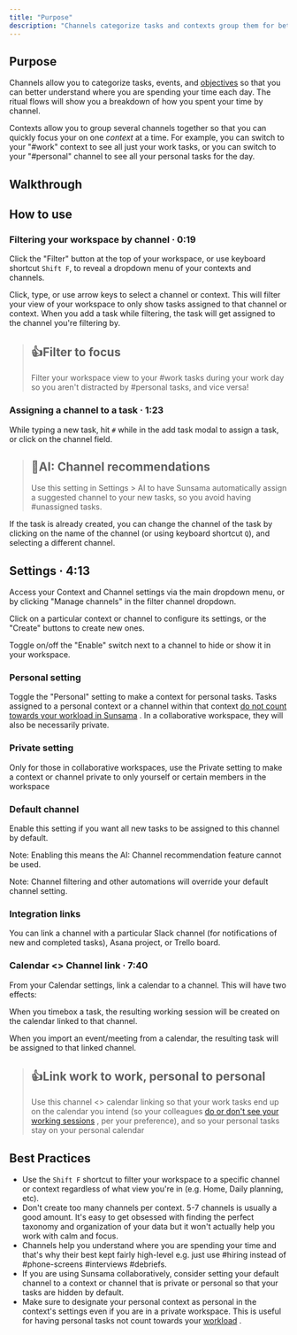```yaml
---
title: "Purpose"
description: "Channels categorize tasks and contexts group them for better focus"
---
```

## Purpose

Channels allow you to categorize tasks, events, and [objectives](/docs/weekly-objectives)
 so that you can better understand where you are spending your time each day. The ritual flows will show you a breakdown of how you spent your time by channel.

Contexts allow you to group several channels together so that you can quickly focus your on one _context_ at a time. For example, you can switch to your "#work" context to see all just your work tasks, or you can switch to your "#personal" channel to see all your personal tasks for the day.

  

## Walkthrough

## How to use

### Filtering your workspace by channel · 0:19

Click the "Filter" button at the top of your workspace, or use keyboard shortcut `Shift F`, to reveal a dropdown menu of your contexts and channels.

Click, type, or use arrow keys to select a channel or context. This will filter your view of your workspace to only show tasks assigned to that channel or context. When you add a task while filtering, the task will get assigned to the channel you're filtering by.

> ## 👍Filter to focus
> 
> Filter your workspace view to your #work tasks during your work day so you aren't distracted by #personal tasks, and vice versa!

### Assigning a channel to a task · 1:23

While typing a new task, hit `#` while in the add task modal to assign a task, or click on the channel field.

> ## 📘AI: Channel recommendations
> 
> Use this setting in Settings > AI to have Sunsama automatically assign a suggested channel to your new tasks, so you avoid having #unassigned tasks.

If the task is already created, you can change the channel of the task by clicking on the name of the channel (or using keyboard shortcut `Q`), and selecting a different channel.

## Settings · 4:13

Access your Context and Channel settings via the main dropdown menu, or by clicking "Manage channels" in the filter channel dropdown.

Click on a particular context or channel to configure its settings, or the "Create" buttons to create new ones.

Toggle on/off the "Enable" switch next to a channel to hide or show it in your workspace.

### Personal setting

Toggle the "Personal" setting to make a context for personal tasks. Tasks assigned to a personal context or a channel within that context [do not count towards your workload in Sunsama](/docs/planned-and-actual-times#workload-counter-in-daily-columns)
. In a collaborative workspace, they will also be necessarily private.

### Private setting

Only for those in collaborative workspaces, use the Private setting to make a context or channel private to only yourself or certain members in the workspace

### Default channel

Enable this setting if you want all new tasks to be assigned to this channel by default.

Note: Enabling this means the AI: Channel recommendation feature cannot be used.

Note: Channel filtering and other automations will override your default channel setting.

### Integration links

You can link a channel with a particular Slack channel (for notifications of new and completed tasks), Asana project, or Trello board.

### Calendar <> Channel link · 7:40

From your Calendar settings, link a calendar to a channel. This will have two effects:

When you timebox a task, the resulting working session will be created on the calendar linked to that channel.

When you import an event/meeting from a calendar, the resulting task will be assigned to that linked channel.

> ## 👍Link work to work, personal to personal
> 
> Use this channel <> calendar linking so that your work tasks end up on the calendar you intend (so your colleagues [do or don't see your working sessions](/docs/timeboxing-choosing-your-calendar#how-to-not-clutter-your-calendar-with-working-sessions-%C2%B7-415)
> , per your preference), and so your personal tasks stay on your personal calendar

  

## Best Practices

*   Use the `Shift F` shortcut to filter your workspace to a specific channel or context regardless of what view you're in (e.g. Home, Daily planning, etc).
*   Don't create too many channels per context. 5-7 channels is usually a good amount. It's easy to get obsessed with finding the perfect taxonomy and organization of your data but it won't actually help you work with calm and focus.
*   Channels help you understand where you are spending your time and that's why their best kept fairly high-level e.g. just use #hiring instead of #phone-screens #interviews #debriefs.
*   If you are using Sunsama collaboratively, consider setting your default channel to a context or channel that is private or personal so that your tasks are hidden by default.
*   Make sure to designate your personal context as personal in the context's settings even if you are in a private workspace. This is useful for having personal tasks not count towards your [workload](/docs/planned-and-actual-times#workload-counter-in-daily-columns)
    .